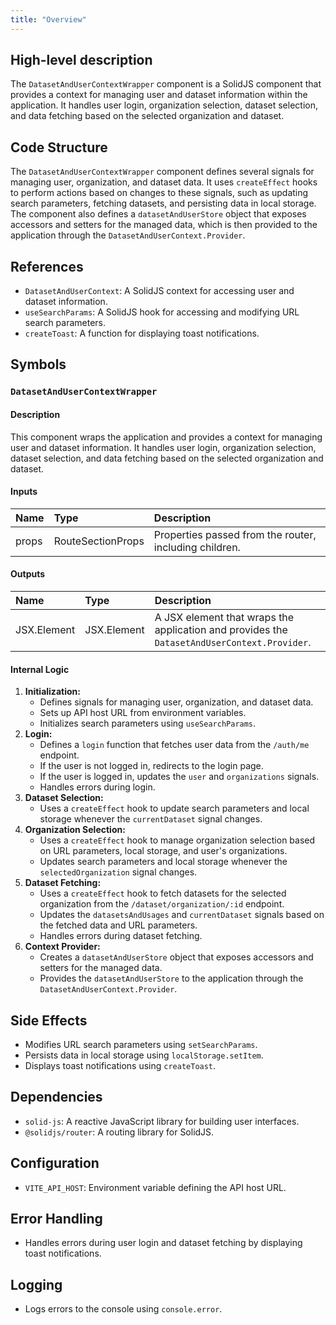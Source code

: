 ```yaml
---
title: "Overview"
---
```


## High-level description
The `DatasetAndUserContextWrapper` component is a SolidJS component that provides a context for managing user and dataset information within the application. It handles user login, organization selection, dataset selection, and data fetching based on the selected organization and dataset.

## Code Structure
The `DatasetAndUserContextWrapper` component defines several signals for managing user, organization, and dataset data. It uses `createEffect` hooks to perform actions based on changes to these signals, such as updating search parameters, fetching datasets, and persisting data in local storage. The component also defines a `datasetAndUserStore` object that exposes accessors and setters for the managed data, which is then provided to the application through the `DatasetAndUserContext.Provider`.

## References
- `DatasetAndUserContext`: A SolidJS context for accessing user and dataset information.
- `useSearchParams`: A SolidJS hook for accessing and modifying URL search parameters.
- `createToast`: A function for displaying toast notifications.

## Symbols

### `DatasetAndUserContextWrapper`
#### Description
This component wraps the application and provides a context for managing user and dataset information. It handles user login, organization selection, dataset selection, and data fetching based on the selected organization and dataset.

#### Inputs
| Name | Type | Description |
|:-----|:-----|:------------|
| props | RouteSectionProps | Properties passed from the router, including children. |

#### Outputs
| Name | Type | Description |
|:-----|:-----|:------------|
| JSX.Element | JSX.Element | A JSX element that wraps the application and provides the `DatasetAndUserContext.Provider`. |

#### Internal Logic
1. **Initialization:**
    - Defines signals for managing user, organization, and dataset data.
    - Sets up API host URL from environment variables.
    - Initializes search parameters using `useSearchParams`.
2. **Login:**
    - Defines a `login` function that fetches user data from the `/auth/me` endpoint.
    - If the user is not logged in, redirects to the login page.
    - If the user is logged in, updates the `user` and `organizations` signals.
    - Handles errors during login.
3. **Dataset Selection:**
    - Uses a `createEffect` hook to update search parameters and local storage whenever the `currentDataset` signal changes.
4. **Organization Selection:**
    - Uses a `createEffect` hook to manage organization selection based on URL parameters, local storage, and user's organizations.
    - Updates search parameters and local storage whenever the `selectedOrganization` signal changes.
5. **Dataset Fetching:**
    - Uses a `createEffect` hook to fetch datasets for the selected organization from the `/dataset/organization/:id` endpoint.
    - Updates the `datasetsAndUsages` and `currentDataset` signals based on the fetched data and URL parameters.
    - Handles errors during dataset fetching.
6. **Context Provider:**
    - Creates a `datasetAndUserStore` object that exposes accessors and setters for the managed data.
    - Provides the `datasetAndUserStore` to the application through the `DatasetAndUserContext.Provider`.

## Side Effects
- Modifies URL search parameters using `setSearchParams`.
- Persists data in local storage using `localStorage.setItem`.
- Displays toast notifications using `createToast`.

## Dependencies
- `solid-js`: A reactive JavaScript library for building user interfaces.
- `@solidjs/router`: A routing library for SolidJS.

## Configuration
- `VITE_API_HOST`: Environment variable defining the API host URL.

## Error Handling
- Handles errors during user login and dataset fetching by displaying toast notifications.

## Logging
- Logs errors to the console using `console.error`.
